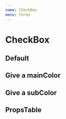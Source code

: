 ```yaml
---
name: CheckBox
menu: Forms
---
```




# CheckBox

## Default

<Playground>
  <CheckBox
    item={{
      label: 'label',
      value: 'value',
    }}
    checked
  />
  <CheckBox
    item={{
      label: 'label',
      value: 'value',
    }}
    subColor='#000'
    checked
  />
</Playground>

## Give a mainColor

<Playground>
  <CheckBox
    item={{
      label: 'label',
      value: 'value',
    }}
    mainColor='danger'
    checked
  />
  <CheckBox
    item={{
      label: 'label',
      value: 'value',
    }}
    mainColor='primary'
    checked
  />
  <CheckBox
    item={{
      label: 'label',
      value: 'value',
    }}
    mainColor='light_gray'
    checked
  />
  <CheckBox
    item={{
      label: 'label',
      value: 'value',
    }}
    mainColor='#41FF2B'
    checked
  />
</Playground>

## Give a subColor

<Playground>
  <CheckBox
    item={{
      label: 'label',
      value: 'value',
    }}
    mainColor='danger'
    subColor='dark_gray'
    checked
  />
  <CheckBox
    item={{
      label: 'label',
      value: 'value',
    }}
    mainColor='primary'
    subColor='gray'
    checked
  />
  <CheckBox
    item={{
      label: 'label',
      value: 'value',
    }}
    mainColor='light_gray'
    subColor='purple'
    checked
  />
  <CheckBox
    item={{
      label: 'label',
      value: 'value',
    }}
    mainColor='#41FF2B'
    subColor='#000'
    checked
  />
</Playground>

## PropsTable

<PropsTable of={CheckBoxPropsTable} />
